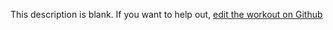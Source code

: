 
  This description is blank. If you want to help out, [edit the workout on Github](https://www.github.com/LiftArcade/exercises/blob/main/exercises/cable-crunch-description.mdx)